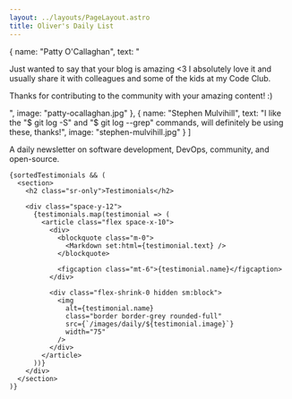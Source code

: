 ```yaml
---
layout: ../layouts/PageLayout.astro
title: Oliver's Daily List
---
```



  {
    name: "Patty O'Callaghan",
    text: "<p>Just wanted to say that your blog is amazing <3 I absolutely love it and usually share it with colleagues and some of the kids at my Code Club.</p><p>Thanks for contributing to the community with your amazing content! :)</p>",
    image: "patty-ocallaghan.jpg"
  },
  {
    name: "Stephen Mulvihill",
    text: "I like the \"$ git log -S\" and \"$ git log --grep\" commands, will definitely be using these, thanks!",
    image: "stephen-mulvihill.jpg"
  }
]


A daily newsletter on software development, DevOps, community, and open-source. 

<div class="space-y-12">
  <div class="space-y-20">
    <DailyEmailForm />

    {sortedTestimonials && (
      <section>
        <h2 class="sr-only">Testimonials</h2>

        <div class="space-y-12">
          {testimonials.map(testimonial => (
            <article class="flex space-x-10">
              <div>
                <blockquote class="m-0">
                  <Markdown set:html={testimonial.text} />
                </blockquote>
  
                <figcaption class="mt-6">{testimonial.name}</figcaption>
              </div>

              <div class="flex-shrink-0 hidden sm:block">
                <img
                  alt={testimonial.name}
                  class="border border-grey rounded-full"
                  src={`/images/daily/${testimonial.image}`}
                  width="75"
                />
              </div>
            </article>
          ))}
        </div>
      </section>
    )}
  </div>

  <AboutMe />
</div>
